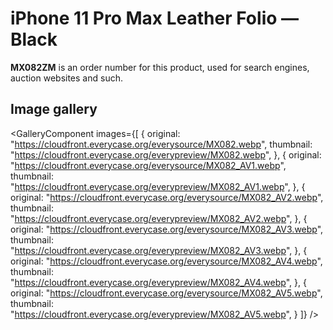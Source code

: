 
# iPhone 11 Pro Max Leather Folio — Black

<Callout type='info' emoji='👉🏻'>**MX082ZM** is an order number for this product, used for search engines, auction websites and such.</Callout>

## Image gallery

<GalleryComponent
    images={[
      {
        original: "https://cloudfront.everycase.org/everysource/MX082.webp",
        thumbnail: "https://cloudfront.everycase.org/everypreview/MX082.webp",
      },
      {
        original: "https://cloudfront.everycase.org/everysource/MX082_AV1.webp",
        thumbnail: "https://cloudfront.everycase.org/everypreview/MX082_AV1.webp",
      },
      {
        original: "https://cloudfront.everycase.org/everysource/MX082_AV2.webp",
        thumbnail: "https://cloudfront.everycase.org/everypreview/MX082_AV2.webp",
      },
      {
        original: "https://cloudfront.everycase.org/everysource/MX082_AV3.webp",
        thumbnail: "https://cloudfront.everycase.org/everypreview/MX082_AV3.webp",
      },
      {
        original: "https://cloudfront.everycase.org/everysource/MX082_AV4.webp",
        thumbnail: "https://cloudfront.everycase.org/everypreview/MX082_AV4.webp",
      },
      {
        original: "https://cloudfront.everycase.org/everysource/MX082_AV5.webp",
        thumbnail: "https://cloudfront.everycase.org/everypreview/MX082_AV5.webp",
      }
    ]}
  />
